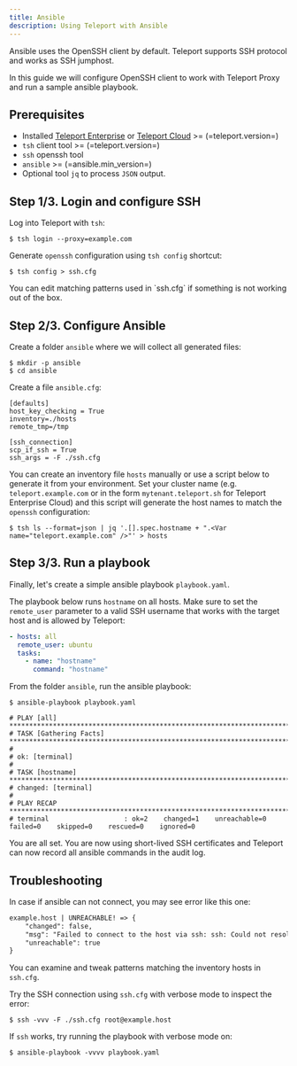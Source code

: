 ```yaml
---
title: Ansible
description: Using Teleport with Ansible
---
```


Ansible uses the OpenSSH client by default. Teleport supports SSH protocol and
works as SSH jumphost.

In this guide we will configure OpenSSH client to work with Teleport Proxy
and run a sample ansible playbook.

## Prerequisites

- Installed [Teleport Enterprise](../../deploy-a-cluster/teleport-enterprise/introduction.mdx) or [Teleport Cloud](../../deploy-a-cluster/teleport-cloud/introduction.mdx) >= (=teleport.version=)
- `tsh` client tool  >= (=teleport.version=)
- `ssh` openssh tool
- `ansible` >= (=ansible.min_version=)
- Optional tool `jq` to process `JSON` output.

## Step 1/3. Login and configure SSH

Log into Teleport with `tsh`:

```code
$ tsh login --proxy=example.com
```

Generate `openssh` configuration using `tsh config` shortcut:

```code
$ tsh config > ssh.cfg
```

<Admonition type="tip">
You can edit matching patterns used in `ssh.cfg` if something
is not working out of the box.
</Admonition>

## Step 2/3. Configure Ansible

Create a folder `ansible` where we will collect all generated files:

```code
$ mkdir -p ansible
$ cd ansible
```

Create a file `ansible.cfg`:

```
[defaults]
host_key_checking = True
inventory=./hosts
remote_tmp=/tmp

[ssh_connection]
scp_if_ssh = True
ssh_args = -F ./ssh.cfg
```

You can create an inventory file `hosts` manually or use a script below to generate it from your environment. Set your
cluster name (e.g. `teleport.example.com` or in the form `mytenant.teleport.sh` for Teleport Enterprise Cloud)
and this script will generate the host names to match the `openssh` configuration:

```code
$ tsh ls --format=json | jq '.[].spec.hostname + ".<Var name="teleport.example.com" />"' > hosts
```

## Step 3/3. Run a playbook

Finally, let's create a simple ansible playbook `playbook.yaml`.

The playbook below runs `hostname` on all hosts. Make sure to set the `remote_user` parameter
to a valid SSH username that works with the target host and is allowed by Teleport:

```yaml
- hosts: all
  remote_user: ubuntu
  tasks:
    - name: "hostname"
      command: "hostname"
```

From the folder `ansible`, run the ansible playbook:

```code
$ ansible-playbook playbook.yaml 

# PLAY [all] *****************************************************************************************************************************************
# TASK [Gathering Facts] *****************************************************************************************************************************
#
# ok: [terminal]
#
# TASK [hostname] ************************************************************************************************************************************
# changed: [terminal]
#
# PLAY RECAP *****************************************************************************************************************************************
# terminal                   : ok=2    changed=1    unreachable=0    failed=0    skipped=0    rescued=0    ignored=0
```

You are all set. You are now using short-lived SSH certificates and Teleport can now record
all ansible commands in the audit log.

## Troubleshooting

In case if ansible can not connect, you may see error like this one:

```txt
example.host | UNREACHABLE! => {
    "changed": false,
    "msg": "Failed to connect to the host via ssh: ssh: Could not resolve hostname example.host: Name or service not known",
    "unreachable": true
}
```

You can examine and tweak patterns matching the inventory hosts in `ssh.cfg`.

Try the SSH connection using `ssh.cfg` with verbose mode to inspect the error:

```code
$ ssh -vvv -F ./ssh.cfg root@example.host
```

If `ssh` works, try running the playbook with verbose mode on:

```code
$ ansible-playbook -vvvv playbook.yaml
```
